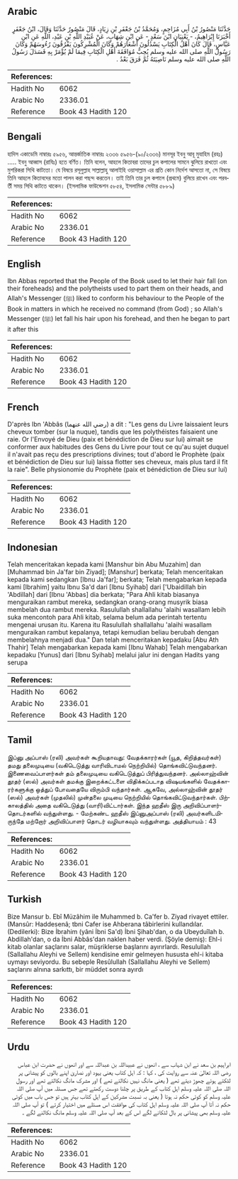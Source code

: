 ## Arabic


<div dir="rtl" lang="ar" style={{fontSize:'larger',backgroundColor:'#f8f9fa',padding:20}}>
حَدَّثَنَا مَنْصُورُ بْنُ أَبِي مُزَاحِمٍ، وَمُحَمَّدُ بْنُ جَعْفَرِ بْنِ زِيَادٍ، قَالَ مَنْصُورٌ حَدَّثَنَا وَقَالَ، ابْنُ جَعْفَرٍ أَخْبَرَنَا إِبْرَاهِيمُ، - يَعْنِيَانِ ابْنَ سَعْدٍ - عَنِ ابْنِ شِهَابٍ، عَنْ عُبَيْدِ اللَّهِ بْنِ عَبْدِ، اللَّهِ عَنِ ابْنِ عَبَّاسٍ، قَالَ كَانَ أَهْلُ الْكِتَابِ يَسْدُلُونَ أَشْعَارَهُمْ وَكَانَ الْمُشْرِكُونَ يَفْرُقُونَ رُءُوسَهُمْ وَكَانَ رَسُولُ اللَّهِ صلى الله عليه وسلم يُحِبُّ مُوَافَقَةَ أَهْلِ الْكِتَابِ فِيمَا لَمْ يُؤْمَرْ بِهِ فَسَدَلَ رَسُولُ اللَّهِ صلى الله عليه وسلم نَاصِيَتَهُ ثُمَّ فَرَقَ بَعْدُ ‏.‏
</div>
<div style={{backgroundColor:'#f8f9fa',padding:20, marginBottom: 10}}><table> <thead> <tr> <th>References:</th> <th></th> </tr> </thead> <tbody><tr><td>Hadith No</td><td>6062</td></tr><tr><td>Arabic No</td><td>2336.01</td></tr><tr><td>Reference</td><td>Book 43 Hadith 120</td></tr></tbody></table></div>

## Bengali


<div dir="ltr" lang="bn" style={{fontSize:'larger',backgroundColor:'#f8f9fa',padding:20}}>
হাদিস একাডেমি নাম্বারঃ ৫৯৫৬, আন্তর্জাতিক নাম্বারঃ ২৩৩৬ ৫৯৫৬-(৯০/২৩৩৬) মানসূর ইবনু আবূ মুযাহিম (রহঃ) ..... ইবনু আব্বাস (রাযিঃ) হতে বর্ণিত। তিনি বলেন, আহলে কিতাবরা তাদের চুল কপালের সামনে ঝুলিয়ে রাখতো এবং মুশরিকরা সিথি কাটতো। যে বিষয়ে রসূলুল্লাহ সাল্লাল্লাহু আলাইহি ওয়াসাল্লাম এর প্রতি কোন নির্দেশ আসতো না, সে বিষয়ে তিনি আহলে কিতাবদের মতো পালন করা পছন্দ করতেন। তাই তিনি তার চুল কপালে (প্রথমে) বুলিয়ে রাখেন এবং পরবর্তী সময় সিথি কাটতে থাকেন। (ইসলামিক ফাউন্ডেশন ৫৮৫৪, ইসলামিক সেন্টার ৫৮৮৯)
</div>
<div style={{backgroundColor:'#f8f9fa',padding:20, marginBottom: 10}}><table> <thead> <tr> <th>References:</th> <th></th> </tr> </thead> <tbody><tr><td>Hadith No</td><td>6062</td></tr><tr><td>Arabic No</td><td>2336.01</td></tr><tr><td>Reference</td><td>Book 43 Hadith 120</td></tr></tbody></table></div>

## English


<div dir="ltr" lang="en" style={{fontSize:'larger',backgroundColor:'#f8f9fa',padding:20}}>
Ibn Abbas reported that the People of the Book used to let their hair fall (on their foreheads) and the polytheists used to part them on their heads, and Allah's Messenger (ﷺ) liked to conform his behaviour to the People of the Book in matters in which he received no command (from God) ; so Allah's Messenger (ﷺ) let fall his hair upon his forehead, and then he began to part it after this
</div>
<div style={{backgroundColor:'#f8f9fa',padding:20, marginBottom: 10}}><table> <thead> <tr> <th>References:</th> <th></th> </tr> </thead> <tbody><tr><td>Hadith No</td><td>6062</td></tr><tr><td>Arabic No</td><td>2336.01</td></tr><tr><td>Reference</td><td>Book 43 Hadith 120</td></tr></tbody></table></div>

## French


<div dir="ltr" lang="fr" style={{fontSize:'larger',backgroundColor:'#f8f9fa',padding:20}}>
D'après Ibn 'Abbâs (رضي الله عنهما) a dit : "Les gens du Livre laissaient leurs cheveux tomber (sur la nuque), tandis que les polythéistes faisaient une raie. Or l'Envoyé de Dieu (paix et bénédiction de Dieu sur lui) aimait se conformer aux habitudes des Gens du Livre pour tout ce qu'au sujet duquel il n'avait pas reçu des prescriptions divines; tout d'abord le Prophète (paix et bénédiction de Dieu sur lui) laissa flotter ses cheveux, mais plus tard il fit la raie". Belle physionomie du Prophète (paix et bénédiction de Dieu sur lui)
</div>
<div style={{backgroundColor:'#f8f9fa',padding:20, marginBottom: 10}}><table> <thead> <tr> <th>References:</th> <th></th> </tr> </thead> <tbody><tr><td>Hadith No</td><td>6062</td></tr><tr><td>Arabic No</td><td>2336.01</td></tr><tr><td>Reference</td><td>Book 43 Hadith 120</td></tr></tbody></table></div>

## Indonesian


<div dir="ltr" lang="id" style={{fontSize:'larger',backgroundColor:'#f8f9fa',padding:20}}>
Telah menceritakan kepada kami [Manshur bin Abu Muzahim] dan [Muhammad bin Ja'far bin Ziyad]; [Manshur] berkata; Telah menceritakan kepada kami sedangkan [Ibnu Ja'far]; berkata; Telah mengabarkan kepada kami [Ibrahim] yaitu Ibnu Sa'd dari [Ibnu Syihab] dari ['Ubaidillah bin 'Abdillah] dari [Ibnu 'Abbas] dia berkata; "Para Ahli kitab biasanya menguraikan rambut mereka, sedangkan orang-orang musyrik biasa membelah dua rambut mereka. Rasulullah shallallahu 'alaihi wasallam lebih suka mencontoh para Ahli kitab, selama belum ada perintah tertentu mengenai urusan itu. Karena itu Rasulullah shallallahu 'alaihi wasallam menguraikan rambut kepalanya, tetapi kemudian beliau berubah dengan membelahnya menjadi dua." Dan telah menceritakan kepadaku [Abu Ath Thahir] Telah mengabarkan kepada kami [Ibnu Wahab] Telah mengabarkan kepadaku [Yunus] dari [Ibnu Syihab] melalui jalur ini dengan Hadits yang serupa
</div>
<div style={{backgroundColor:'#f8f9fa',padding:20, marginBottom: 10}}><table> <thead> <tr> <th>References:</th> <th></th> </tr> </thead> <tbody><tr><td>Hadith No</td><td>6062</td></tr><tr><td>Arabic No</td><td>2336.01</td></tr><tr><td>Reference</td><td>Book 43 Hadith 120</td></tr></tbody></table></div>

## Tamil


<div dir="ltr" lang="ta" style={{fontSize:'larger',backgroundColor:'#f8f9fa',padding:20}}>
இப்னு அப்பாஸ் (ரலி) அவர்கள் கூறியதாவது: வேதக்காரர்கள் (யூத, கிறித்தவர்கள்) தமது தலைமுடியை (வகிடெடுத்து வாரிவிடாமல் நெற்றியில்) தொங்கவிட்டுவந்தனர். இணைவைப்பாளர்கள் தம் தலைமுடியை வகிடெடுத்துப் பிரித்துவந்தனர். அல்லாஹ்வின் தூதர் (ஸல்) அவர்கள் தமக்கு இறைக்கட்டளை விதிக்கப்படாத விஷயங்களில் வேதக்காரர்களுக்கு ஒத்துப் போவதையே விரும்பி வந்தார்கள். ஆகவே, அல்லாஹ்வின் தூதர் (ஸல்) அவர்கள் (முதலில்) முன்தலை முடியை நெற்றியில் தொங்கவிட்டுவந்தார்கள். பிற்காலத்தில் அதை வகிடெடுத்து (வாரி)விட்டார்கள். இந்த ஹதீஸ் இரு அறிவிப்பாளர்தொடர்களில் வந்துள்ளது. - மேற்கண்ட ஹதீஸ் இப்னுஅப்பாஸ் (ரலி) அவர்களிடமிருந்தே மற்றோர் அறிவிப்பாளர் தொடர் வழியாகவும் வந்துள்ளது. அத்தியாயம் : 43
</div>
<div style={{backgroundColor:'#f8f9fa',padding:20, marginBottom: 10}}><table> <thead> <tr> <th>References:</th> <th></th> </tr> </thead> <tbody><tr><td>Hadith No</td><td>6062</td></tr><tr><td>Arabic No</td><td>2336.01</td></tr><tr><td>Reference</td><td>Book 43 Hadith 120</td></tr></tbody></table></div>

## Turkish


<div dir="ltr" lang="tr" style={{fontSize:'larger',backgroundColor:'#f8f9fa',padding:20}}>
Bize Mansur b. Ebî Müzâhim ile Muhammed b. Ca'fer b. Ziyad rivayet ettiler. (Mansûr: Haddesenâ; tbni Cafer ise Ahberana tâbirlerini kullandılar. (Dedilerki): Bize İbrahim (yâni İbni Sa'd) İbni Şihab'dan, o da Ubeyduîlah b. Abdillah'dan, o da İbni Abbâs'dan naklen haber verdi. (Şöyle demiş): Ehl-i kitab olanlar saçlarını salar, müşriklerse başlarını ayırırlardı. Resulullah (Sallallahu Aleyhi ve Sellem) kendisine emir gelmeyen hususta ehl-i kitaba uymayı seviyordu. Bu sebeple Resûlullah (Sallallahu Aleyhi ve Sellem) saçlarını alnına sarkıttı, bir müddet sonra ayırdı
</div>
<div style={{backgroundColor:'#f8f9fa',padding:20, marginBottom: 10}}><table> <thead> <tr> <th>References:</th> <th></th> </tr> </thead> <tbody><tr><td>Hadith No</td><td>6062</td></tr><tr><td>Arabic No</td><td>2336.01</td></tr><tr><td>Reference</td><td>Book 43 Hadith 120</td></tr></tbody></table></div>

## Urdu


<div dir="rtl" lang="ur" style={{fontSize:'larger',backgroundColor:'#f8f9fa',padding:20}}>
ابراہیم بن سعد نے ابن شہاب سے ، انھوں نے عبیداللہ بن عبداللہ سے اور انھوں نے حضرت ابن عباس رضی اللہ تعالیٰ عنہ سے روایت کی ، کہا : کہ اہل کتاب یعنی یہود اور نصاریٰ اپنے بالوں کو پیشانی پر لٹکتے ہوئے چھوڑ دیتے تھے ( یعنی مانگ نہیں نکالتے تھے ) اور مشرک مانگ نکالتے تھے اور رسول اللہ صلی اللہ علیہ وسلم اہل کتاب کے طریق پر چلنا دوست رکھتے تھے جس مسئلہ میں آپ صلی اللہ علیہ وسلم کو کوئی حکم نہ ہوتا ( یعنی بہ نسبت مشرکین کے اہل کتاب بہتر ہیں تو جس باب میں کوئی حکم نہ آتا آپ صلی اللہ علیہ وسلم اہل کتاب کی موافقت اس مسئلے میں اختیار کرتے ) تو آپ صلی اللہ علیہ وسلم بھی پیشانی پر بال لٹکانے لگے اس کے بعد آپ صلی اللہ علیہ وسلم مانگ نکالنے لگے ۔
</div>
<div style={{backgroundColor:'#f8f9fa',padding:20, marginBottom: 10}}><table> <thead> <tr> <th>References:</th> <th></th> </tr> </thead> <tbody><tr><td>Hadith No</td><td>6062</td></tr><tr><td>Arabic No</td><td>2336.01</td></tr><tr><td>Reference</td><td>Book 43 Hadith 120</td></tr></tbody></table></div>